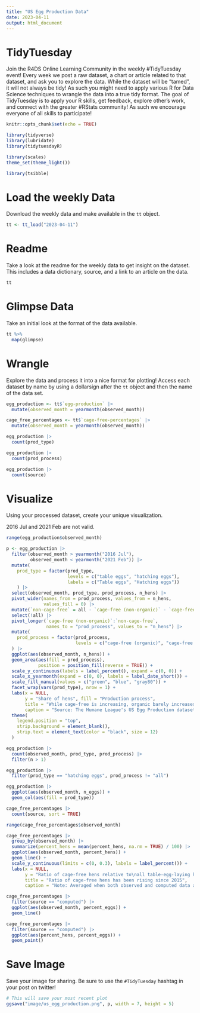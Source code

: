 ```yaml
---
title: "US Egg Production Data"
date: 2023-04-11
output: html_document
---
```


# TidyTuesday

Join the R4DS Online Learning Community in the weekly #TidyTuesday event!
Every week we post a raw dataset, a chart or article related to that dataset, and ask you to explore the data.
While the dataset will be “tamed”, it will not always be tidy! As such you might need to apply various R for Data Science techniques to wrangle the data into a true tidy format.
The goal of TidyTuesday is to apply your R skills, get feedback, explore other’s work, and connect with the greater #RStats community!
As such we encourage everyone of all skills to participate!

```r

knitr::opts_chunk$set(echo = TRUE)

library(tidyverse)
library(lubridate)
library(tidytuesdayR)

library(scales)
theme_set(theme_light())

library(tsibble)
```

# Load the weekly Data

Download the weekly data and make available in the `tt` object.

```r

tt <- tt_load("2023-04-11")

```


# Readme

Take a look at the readme for the weekly data to get insight on the dataset.
This includes a data dictionary, source, and a link to an article on the data.

```r

tt

```


# Glimpse Data

Take an initial look at the format of the data available.

```r

tt %>% 
  map(glimpse)

```

# Wrangle

Explore the data and process it into a nice format for plotting! Access each dataset by name by using a dollarsign after the `tt` object and then the name of the data set.

```r

egg_production <- tt$`egg-production` |> 
  mutate(observed_month = yearmonth(observed_month))

cage_free_percentages <- tt$`cage-free-percentages` |> 
  mutate(observed_month = yearmonth(observed_month))
```

```r
egg_production |> 
  count(prod_type)

egg_production |> 
  count(prod_process)

egg_production |> 
  count(source)


```


# Visualize

Using your processed dataset, create your unique visualization.

2016 Jul and 2021 Feb are not valid.

```r
range(egg_production$observed_month)

p <- egg_production |> 
  filter(observed_month > yearmonth("2016 Jul"),
         observed_month < yearmonth("2021 Feb")) |> 
  mutate(
    prod_type = factor(prod_type,
                       levels = c("table eggs", "hatching eggs"),
                       labels = c("Table eggs", "Hatching eggs"))
    ) |> 
  select(observed_month, prod_type, prod_process, n_hens) |> 
  pivot_wider(names_from = prod_process, values_from = n_hens,
              values_fill = 0) |> 
  mutate(`non-cage-free` = all - `cage-free (non-organic)` - `cage-free (organic)`) |> 
  select(!all) |> 
  pivot_longer(`cage-free (non-organic)`:`non-cage-free`,
               names_to = "prod_process", values_to = "n_hens") |> 
  mutate(
    prod_process = factor(prod_process,
                          levels = c("cage-free (organic)", "cage-free (non-organic)", "non-cage-free"))
  ) |> 
  ggplot(aes(observed_month, n_hens)) +
  geom_area(aes(fill = prod_process),
            position = position_fill(reverse = TRUE)) +
  scale_y_continuous(labels = label_percent(), expand = c(0, 0)) +
  scale_x_yearmonth(expand = c(0, 0), labels = label_date_short()) +
  scale_fill_manual(values = c("green", "blue", "gray80")) +
  facet_wrap(vars(prod_type), nrow = 1) +
  labs(x = NULL,
       y = "Share of hens", fill = "Production process",
       title = "While cage-free is increasing, organic barely increases.\nAnd cage-free hens bear no hatching eggs.",
       caption = "Source: The Humane League's US Egg Production dataset by Samara Mendez") +
  theme(
    legend.position = "top",
    strip.background = element_blank(),
    strip.text = element_text(color = "black", size = 12)
  )
```

```r
egg_production |> 
  count(observed_month, prod_type, prod_process) |> 
  filter(n > 1)

egg_production |> 
  filter(prod_type == "hatching eggs", prod_process != "all")
```

```r
egg_production |> 
  ggplot(aes(observed_month, n_eggs)) +
  geom_col(aes(fill = prod_type))
```

```r
cage_free_percentages |> 
  count(source, sort = TRUE)
```

```r
range(cage_free_percentages$observed_month)

cage_free_percentages |> 
  group_by(observed_month) |> 
  summarize(percent_hens = mean(percent_hens, na.rm = TRUE) / 100) |> 
  ggplot(aes(observed_month, percent_hens)) +
  geom_line() +
  scale_y_continuous(limits = c(0, 0.3), labels = label_percent()) +
  labs(x = NULL,
       y = "Ratio of cage-free hens relative to\nall table-egg-laying hens",
       title = "Ratio of cage-free hens has been rising since 2015",
       caption = "Note: Averaged when both observed and computed data are available.\nSource: The Humane League's US Egg Production dataset by Samara Mendez")
```

```r
cage_free_percentages |> 
  filter(source == "computed") |> 
  ggplot(aes(observed_month, percent_eggs)) +
  geom_line()
```

```r
cage_free_percentages |> 
  filter(source == "computed") |> 
  ggplot(aes(percent_hens, percent_eggs)) +
  geom_point()
```


# Save Image

Save your image for sharing. Be sure to use the `#TidyTuesday` hashtag in your post on twitter! 

```r

# This will save your most recent plot
ggsave("image/us_egg_production.png", p, width = 7, height = 5)

```
